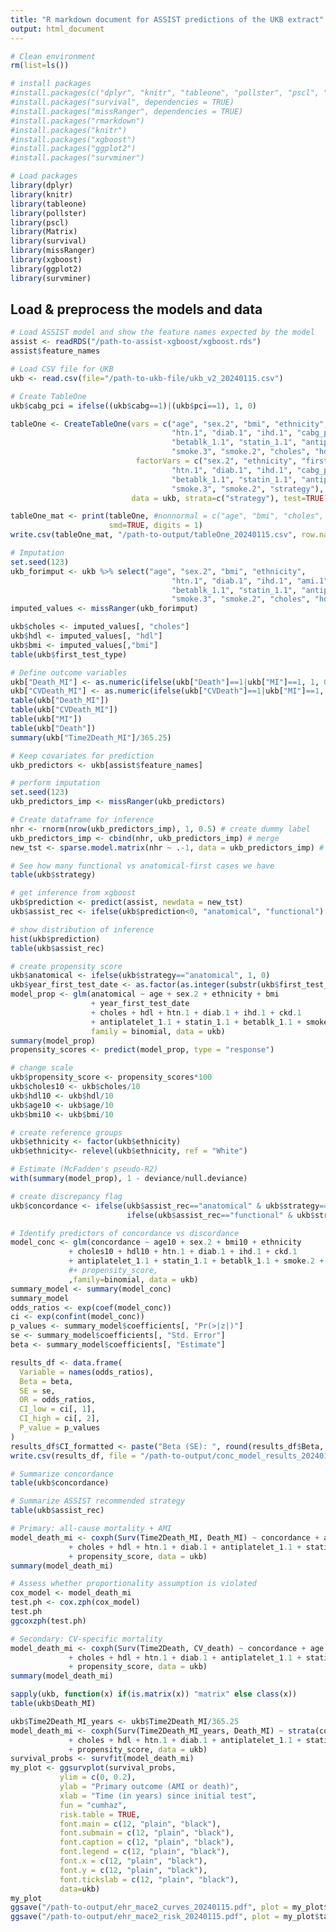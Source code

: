 ```yaml
---
title: "R markdown document for ASSIST predictions of the UKB extract"
output: html_document
---
```

```r
# Clean environment
rm(list=ls())

# install packages
#install.packages(c("dplyr", "knitr", "tableone", "pollster", "pscl", "Matrix"))
#install.packages("survival", dependencies = TRUE)
#install.packages("missRanger", dependencies = TRUE)
#install.packages("rmarkdown")
#install.packages("knitr")
#install.packages("xgboost")
#install.packages("ggplot2")
#install.packages("survminer")

# Load packages
library(dplyr)
library(knitr)
library(tableone)
library(pollster)
library(pscl)
library(Matrix)
library(survival)
library(missRanger)
library(xgboost)
library(ggplot2)
library(survminer)
```

## Load & preprocess the models and data
```r
# Load ASSIST model and show the feature names expected by the model
assist <- readRDS("/path-to-assist-xgboost/xgboost.rds")
assist$feature_names

# Load CSV file for UKB
ukb <- read.csv(file="/path-to-ukb-file/ukb_v2_20240115.csv")

# Create TableOne
ukb$cabg_pci = ifelse((ukb$cabg==1)|(ukb$pci==1), 1, 0)

tableOne <- CreateTableOne(vars = c("age", "sex.2", "bmi", "ethnicity", "first_test_type",
                                    "htn.1", "diab.1", "ihd.1", "cabg_pci", "ami.1", "pad.1", "stroke.1", "ckd.1", "hf.1",
                                    "betablk_1.1", "statin_1.1", "antiplatelet_1.1", 
                                    "smoke.3", "smoke.2", "choles", "hdl", "strategy"), 
                            factorVars = c("sex.2", "ethnicity", "first_test_type",
                                    "htn.1", "diab.1", "ihd.1", "cabg_pci", "ami.1", "pad.1", "stroke.1", "ckd.1", "hf.1",
                                    "betablk_1.1", "statin_1.1", "antiplatelet_1.1", 
                                    "smoke.3", "smoke.2", "strategy"), 
                           data = ukb, strata=c("strategy"), test=TRUE)

tableOne_mat <- print(tableOne, #nonnormal = c("age", "bmi", "choles", "hdl"), 
                      smd=TRUE, digits = 1)
write.csv(tableOne_mat, "/path-to-output/tableOne_20240115.csv", row.names = TRUE)
```

```r
# Imputation
set.seed(123)
ukb_forimput <- ukb %>% select("age", "sex.2", "bmi", "ethnicity",
                                    "htn.1", "diab.1", "ihd.1", "ami.1", "pad.1", "stroke.1", "ckd.1", "hf.1",
                                    "betablk_1.1", "statin_1.1", "antiplatelet_1.1", 
                                    "smoke.3", "smoke.2", "choles", "hdl")
imputed_values <- missRanger(ukb_forimput)

ukb$choles <- imputed_values[, "choles"]
ukb$hdl <- imputed_values[, "hdl"]
ukb$bmi <- imputed_values[,"bmi"]
table(ukb$first_test_type)
```

```r
# Define outcome variables
ukb["Death_MI"] <- as.numeric(ifelse(ukb["Death"]==1|ukb["MI"]==1, 1, 0))
ukb["CVDeath_MI"] <- as.numeric(ifelse(ukb["CVDeath"]==1|ukb["MI"]==1, 1, 0))
table(ukb["Death_MI"])
table(ukb["CVDeath_MI"])
table(ukb["MI"])
table(ukb["Death"])
summary(ukb["Time2Death_MI"]/365.25)
```

```r
# Keep covariates for prediction
ukb_predictors <- ukb[assist$feature_names]

# perform imputation
set.seed(123)
ukb_predictors_imp <- missRanger(ukb_predictors)

# Create dataframe for inference
nhr <- rnorm(nrow(ukb_predictors_imp), 1, 0.5) # create dummy label
ukb_predictors_imp <- cbind(nhr, ukb_predictors_imp) # merge
new_tst <- sparse.model.matrix(nhr ~ .-1, data = ukb_predictors_imp) # create matrix for prediction
```

```r
# See how many functional vs anatomical-first cases we have
table(ukb$strategy)
```

```r
# get inference from xgboost
ukb$prediction <- predict(assist, newdata = new_tst)
ukb$assist_rec <- ifelse(ukb$prediction<0, "anatomical", "functional")

# show distribution of inference
hist(ukb$prediction)
table(ukb$assist_rec)
```


```r
# create propensity score
ukb$anatomical <- ifelse(ukb$strategy=="anatomical", 1, 0)
ukb$year_first_test_date <- as.factor(as.integer(substr(ukb$first_test_date, 1, 4)))
model_prop <- glm(anatomical ~ age + sex.2 + ethnicity + bmi 
                  + year_first_test_date
                  + choles + hdl + htn.1 + diab.1 + ihd.1 + ckd.1
                  + antiplatelet_1.1 + statin_1.1 + betablk_1.1 + smoke.2 + smoke.3,
                  family = binomial, data = ukb)
summary(model_prop)
propensity_scores <- predict(model_prop, type = "response")

# change scale
ukb$propensity_score <- propensity_scores*100
ukb$choles10 <- ukb$choles/10
ukb$hdl10 <- ukb$hdl/10
ukb$age10 <- ukb$age/10
ukb$bmi10 <- ukb$bmi/10

# create reference groups
ukb$ethnicity <- factor(ukb$ethnicity)
ukb$ethnicity<- relevel(ukb$ethnicity, ref = "White")
```

```r
# Estimate (McFadden's pseudo-R2)
with(summary(model_prop), 1 - deviance/null.deviance)
```

```r
# create discrepancy flag
ukb$concordance <- ifelse(ukb$assist_rec=="anatomical" & ukb$strategy=="anatomical", 1,
                          ifelse(ukb$assist_rec=="functional" & ukb$strategy=="functional", 1, 0))

# Identify predictors of concordance vs discordance
model_conc <- glm(concordance ~ age10 + sex.2 + bmi10 + ethnicity 
             + choles10 + hdl10 + htn.1 + diab.1 + ihd.1 + ckd.1
             + antiplatelet_1.1 + statin_1.1 + betablk_1.1 + smoke.2 + smoke.3
             #+ propensity_score,
             ,family=binomial, data = ukb)
summary_model <- summary(model_conc)
summary_model
odds_ratios <- exp(coef(model_conc))
ci <- exp(confint(model_conc))
p_values <- summary_model$coefficients[, "Pr(>|z|)"]
se <- summary_model$coefficients[, "Std. Error"]
beta <- summary_model$coefficients[, "Estimate"]

results_df <- data.frame(
  Variable = names(odds_ratios),
  Beta = beta,
  SE = se,
  OR = odds_ratios,
  CI_low = ci[, 1],
  CI_high = ci[, 2],
  P_value = p_values
)
results_df$CI_formatted <- paste("Beta (SE): ", round(results_df$Beta, 2), " (", round(results_df$SE, 2), "); ", round(results_df$OR, 2), "[95% CI:", round(results_df$CI_low, 2), "-", round(results_df$CI_high, 2), "],", round(results_df$P_value, 4))
write.csv(results_df, file = "/path-to-output/conc_model_results_20240115.csv", row.names = FALSE)

```


```r
# Summarize concordance
table(ukb$concordance)
```

```r
# Summarize ASSIST recommended strategy
table(ukb$assist_rec)
```

```r
# Primary: all-cause mortality + AMI
model_death_mi <- coxph(Surv(Time2Death_MI, Death_MI) ~ concordance + age + sex.2 + bmi + ethnicity
             + choles + hdl + htn.1 + diab.1 + antiplatelet_1.1 + statin_1.1 + betablk_1.1 + smoke.2 + smoke.3
             + propensity_score, data = ukb)
summary(model_death_mi)
```

```r
# Assess whether proportionality assumption is violated
cox_model <- model_death_mi
test.ph <- cox.zph(cox_model)
test.ph
ggcoxzph(test.ph)
```

```r
# Secondary: CV-specific mortality
model_death_mi <- coxph(Surv(Time2Death, CV_death) ~ concordance + age + sex.2 + bmi + ethnicity
             + choles + hdl + htn.1 + diab.1 + antiplatelet_1.1 + statin_1.1 + betablk_1.1 + smoke.2 + smoke.3
             + propensity_score, data = ukb)
summary(model_death_mi)
```

```r
sapply(ukb, function(x) if(is.matrix(x)) "matrix" else class(x))
table(ukb$Death_MI)
```

```r
ukb$Time2Death_MI_years <- ukb$Time2Death_MI/365.25
model_death_mi <- coxph(Surv(Time2Death_MI_years, Death_MI) ~ strata(concordance) + age + sex.2 + bmi + ethnicity
             + choles + hdl + htn.1 + diab.1 + antiplatelet_1.1 + statin_1.1 + betablk_1.1 + smoke.2 + smoke.3
             + propensity_score, data = ukb)
survival_probs <- survfit(model_death_mi)
my_plot <- ggsurvplot(survival_probs, 
           ylim = c(0, 0.2),
           ylab = "Primary outcome (AMI or death)",
           xlab = "Time (in years) since initial test",
           fun = "cumhaz",
           risk.table = TRUE,
           font.main = c(12, "plain", "black"), 
           font.submain = c(12, "plain", "black"), 
           font.caption = c(12, "plain", "black"), 
           font.legend = c(12, "plain", "black"), 
           font.x = c(12, "plain", "black"),
           font.y = c(12, "plain", "black"),
           font.tickslab = c(12, "plain", "black"),
           data=ukb)
my_plot
ggsave("/path-to-output/ehr_mace2_curves_20240115.pdf", plot = my_plot$plot, width = 8, height = 6, units = "in", dpi = 300)
ggsave("/path-to-output/ehr_mace2_risk_20240115.pdf", plot = my_plot$table, width = 8, height = 2, units = "in", dpi = 300)
```